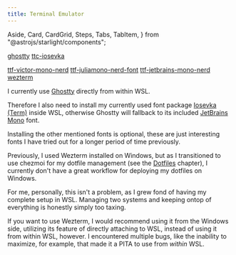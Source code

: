 ```yaml
---
title: Terminal Emulator
---
```


  Aside,
  Card,
  CardGrid,
  Steps,
  Tabs,
  TabItem,
} from "@astrojs/starlight/components";

<CardGrid>

<Card title="Required" icon="puzzle">

[ghostty](https://archlinux.org/packages/extra/x86_64/ghostty/)
[ttc-iosevka](https://archlinux.org/packages/extra/any/ttc-iosevka/)

</Card>

<Card title="Optional" icon="puzzle">

[ttf-victor-mono-nerd](https://archlinux.org/packages/extra/any/ttf-victor-mono-nerd/)
[ttf-juliamono-nerd-font](https://aur.archlinux.org/packages/ttf-juliamono-nerd-font)
[ttf-jetbrains-mono-nerd](https://archlinux.org/packages/extra/any/ttf-jetbrains-mono-nerd/)
[wezterm](https://archlinux.org/packages/extra/x86_64/wezterm/)

</Card>

</CardGrid>

I currently use [Ghostty](https://ghostty.org) directly from within WSL.

Therefore I also need to install my currently used font package [Iosevka (Term)](https://github.com/be5invis/Iosevka) inside WSL,
otherwise Ghostty will fallback to its included [JetBrains Mono](https://www.jetbrains.com/lp/mono/) font.

Installing the other mentioned fonts is optional,
these are just interesting fonts I have tried out for a longer period of time previously.

<Aside>

Previously, I used Wezterm installed on Windows,
but as I transitioned to use chezmoi for my dotfile management (see the [Dotfiles](/DustWSL/home/dotfiles/) chapter),
I currently don't have a great workflow for deploying my dotfiles on Windows.

For me, personally, this isn't a problem, as I grew fond of having my complete setup in WSL.
Managing two systems and keeping ontop of everything is honestly simply too taxing.

If you want to use Wezterm, I would recommend using it from the Windows side,
utilizing its feature of directly attaching to WSL, instead of using it from within WSL, however.
I encountered multiple bugs, like the inability to maximize, for example, that made it a PITA to use from _within_ WSL.

</Aside>
